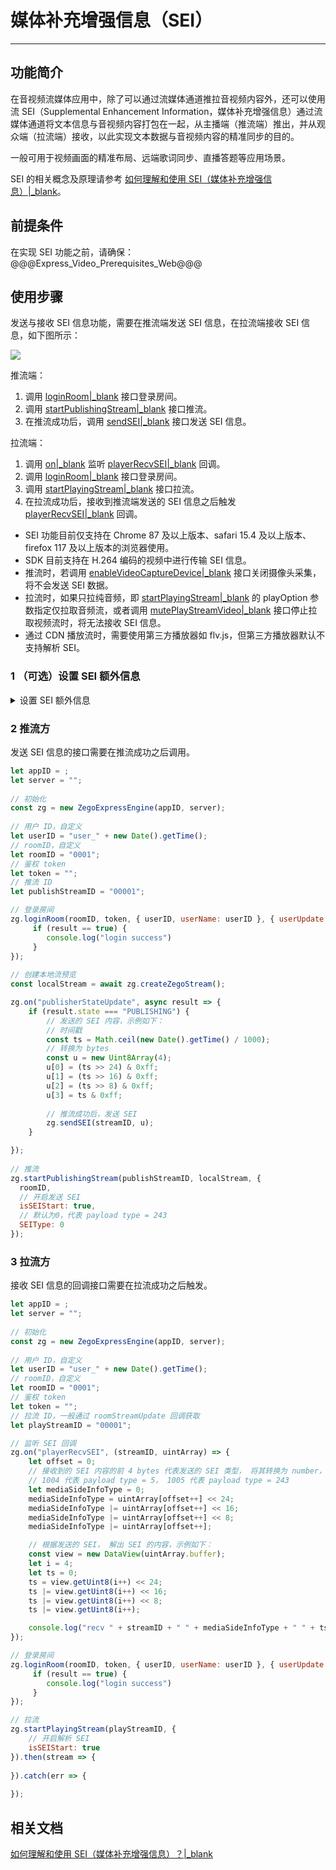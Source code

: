 # 媒体补充增强信息（SEI）

- - -

## 功能简介

在音视频流媒体应用中，除了可以通过流媒体通道推拉音视频内容外，还可以使用流 SEI（Supplemental Enhancement Information，媒体补充增强信息）通过流媒体通道将文本信息与音视频内容打包在一起，从主播端（推流端）推出，并从观众端（拉流端）接收，以此实现文本数据与音视频内容的精准同步的目的。  
  
一般可用于视频画面的精准布局、远端歌词同步、直播答题等应用场景。

<div class="mk-hint">

SEI 的相关概念及原理请参考 [如何理解和使用 SEI（媒体补充增强信息）\|_blank](https://doc-zh.zego.im/faq/sei?product=ExpressVideo&platform=web)。
</div>


## 前提条件

在实现 SEI 功能之前，请确保：
@@@Express_Video_Prerequisites_Web@@@


## 使用步骤

发送与接收 SEI 信息功能，需要在推流端发送 SEI 信息，在拉流端接收 SEI 信息，如下图所示：

<img src="/Pics/Common/ZegoExpressEngine/send_and_recv_sei_web_new.png" />

推流端：

1. 调用 [loginRoom\|_blank](@loginRoom) 接口登录房间。
2. 调用 [startPublishingStream\|_blank](@startPublishingStream) 接口推流。
3. 在推流成功后，调用 [sendSEI\|_blank](@sendSEI) 接口发送 SEI 信息。

拉流端：

1. 调用 [on\|_blank](@on) 监听 [playerRecvSEI\|_blank](@playerRecvSEI) 回调。
2. 调用 [loginRoom\|_blank](@loginRoom) 接口登录房间。
3. 调用 [startPlayingStream\|_blank](@startPlayingStream) 接口拉流。
4. 在拉流成功后，接收到推流端发送的 SEI 信息之后触发 [playerRecvSEI\|_blank](@playerRecvSEI) 回调。

<div class="mk-warning">

- SEI 功能目前仅支持在 Chrome 87 及以上版本、safari 15.4 及以上版本、firefox 117 及以上版本的浏览器使用。 
- SDK 目前支持在 H.264 编码的视频中进行传输 SEI 信息。
- 推流时，若调用 [enableVideoCaptureDevice\|_blank](@enableVideoCaptureDevice) 接口关闭摄像头采集，将不会发送 SEI 数据。
- 拉流时，如果只拉纯音频，即 [startPlayingStream\|_blank](@startPlayingStream) 的 playOption 参数指定仅拉取音频流，或者调用 [mutePlayStreamVideo\|_blank](@mutePlayStreamVideo) 接口停止拉取视频流时，将无法接收 SEI 信息。
- 通过 CDN 播放流时，需要使用第三方播放器如 flv.js，但第三方播放器默认不支持解析 SEI。
</div>

### 1 （可选）设置 SEI 额外信息

<details class="zg-primary">
    <summary>设置 SEI 额外信息</summary>

- 由于 SDK 默认使用 ZEGO 自行定义的 SEI（nalu type = 6,payload type = 243）类型打包，且此类型是 SEI 标准未规定的类型，因此跟视频编码器或者视频文件中的 SEI 不存在冲突。
- 但当开发者需要使用第三方解码器解码时（如 FFmpeg），会导致无法解出正确的 SEI，此时需要在推流 [startPublishingStream\|_blank](@startPublishingStream) 时指定发送的 SEI 类型为 UserUnregister 的 SEI（nalu type = 6, payload type = 5），且在推流前和拉流前调用 [setSEIConfig\|_blank](@setSEIConfig) 接口设置 uuid(UserUnregisterID)来区分是视频编码器自身产生的 SEI 还是业务 SEI。

- App 在发送此类型 SEI 时，可以填写业务特定的 uuid（长度为16字节）。接收方使用 SDK 解析 payload type 为 5 的 SEI 时，会根据设置的过滤字符串过滤出 uuid 相符的 SEI 抛给业务，如果没有设置过滤字符串，SDK 会把所有收到的 SEI 都抛给开发者。


<div class="mk-hint">

仅当开发者使用第三方解码器解码 SEI 时需要执行该步骤。  
</div>


```javascript
let appID = ; 
let server = "";
    
// 初始化
const zg = new ZegoExpressEngine(appID, server);
    
zg.setSEIConfig({
// 自定义的特定的字符串，以过滤出业务 SEI
    unregisterSEIFilter: "zegozegozegozego"
});
```
</details>


### 2 推流方

发送 SEI 信息的接口需要在推流成功之后调用。

```javascript
let appID = ; 
let server = "";
    
// 初始化
const zg = new ZegoExpressEngine(appID, server);
    
// 用户 ID，自定义
let userID = "user_" + new Date().getTime();
// roomID，自定义
let roomID = "0001";
// 鉴权 token
let token = "";
// 推流 ID
let publishStreamID = "00001";

// 登录房间
zg.loginRoom(roomID, token, { userID, userName: userID }, { userUpdate: true }).then(result => {
     if (result == true) {
        console.log("login success")
     }
});
    
// 创建本地流预览
const localStream = await zg.createZegoStream();

zg.on("publisherStateUpdate", async result => {
    if (result.state === "PUBLISHING") {
        // 发送的 SEI 内容，示例如下：
        // 时间戳
        const ts = Math.ceil(new Date().getTime() / 1000);
        // 转换为 bytes
        const u = new Uint8Array(4);
        u[0] = (ts >> 24) & 0xff;
        u[1] = (ts >> 16) & 0xff;
        u[2] = (ts >> 8) & 0xff;
        u[3] = ts & 0xff;
            
        // 推流成功后，发送 SEI
        zg.sendSEI(streamID, u);
    } 

});
    
// 推流
zg.startPublishingStream(publishStreamID, localStream, {
  roomID,
  // 开启发送 SEI
  isSEIStart: true, 
  // 默认为0，代表 payload type = 243
  SEIType: 0 
});
```

### 3 拉流方

接收 SEI 信息的回调接口需要在拉流成功之后触发。


```javascript
let appID = ; 
let server = "";
    
// 初始化
const zg = new ZegoExpressEngine(appID, server);
    
// 用户 ID，自定义
let userID = "user_" + new Date().getTime();
// roomID，自定义
let roomID = "0001";
// 鉴权 token
let token = "";
// 拉流 ID，一般通过 roomStreamUpdate 回调获取
let playStreamID = "00001";

// 监听 SEI 回调
zg.on("playerRecvSEI", (streamID, uintArray) => { 
    let offset = 0;
    // 接收到的 SEI 内容的前 4 bytes 代表发送的 SEI 类型， 将其转换为 number，
    // 1004 代表 payload type = 5， 1005 代表 payload type = 243
    let mediaSideInfoType = 0;
    mediaSideInfoType = uintArray[offset++] << 24;
    mediaSideInfoType |= uintArray[offset++] << 16;
    mediaSideInfoType |= uintArray[offset++] << 8;
    mediaSideInfoType |= uintArray[offset++];

    // 根据发送的 SEI， 解出 SEI 的内容，示例如下：
    const view = new DataView(uintArray.buffer);
    let i = 4;
    let ts = 0;
    ts = view.getUint8(i++) << 24;
    ts |= view.getUint8(i++) << 16;
    ts |= view.getUint8(i++) << 8;
    ts |= view.getUint8(i++);

    console.log("recv " + streamID + " " + mediaSideInfoType + " " + ts);
});

// 登录房间
zg.loginRoom(roomID, token, { userID, userName: userID }, { userUpdate: true }).then(result => {
     if (result == true) {
        console.log("login success")
     }
});

// 拉流
zg.startPlayingStream(playStreamID, {
    // 开启解析 SEI
    isSEIStart: true 
}).then(stream => {
              
}).catch(err => {
    
});
```



## 相关文档

[如何理解和使用 SEI（媒体补充增强信息）？\|_blank](https://doc-zh.zego.im/faq/sei?product=ExpressVideo&platform=web)
